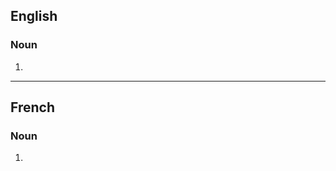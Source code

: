 ==English==

===Noun===
{{head|en|noun form}}

# {{plural of|en|happening}}

----

==French==

===Noun===
{{head|fr|noun plural form|g=m}}

# {{plural of|fr|happening}}